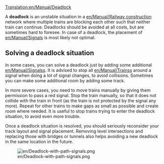 [[Translation:en/Manual/Deadlock]]


A '''deadlock''' is an unstable situation in a [[en/Manual/Railway construction]] network where multiple trains are blocking each other such that neither train can continue. Deadlocks should be avoided at all costs, but are sometimes hard to foresee. In case of a deadlock, the placement of [[en/Manual/Signals]] is most likely not optimal.

== Solving a deadlock situation ==

In some cases, you can solve a deadlock just by adding some additional [[en/Manual/Signals]]s. It is advised to stop all [[en/Manual/Trains]]s around a signal when doing a lot of signal changes, to avoid collisions. Sometimes you can make some additional room by adding some track.

In more severe cases, you need to move trains manually by giving them permission to pass a red signal. Stop the train manually, so that it does not collide with the train in front (as the train is not protected by the signal any more). Repeat for other trains to make gaps as small as possible and create room where needed. It is useful to stop trains trying to enter the deadlock situation, to avoid even more trouble.

Once a deadlock situation is resolved, you should seriously reconsider your track layout and signal placement. Removing level intersections and replacing those with bridges or tunnels also helps avoiding a new deadlock in the same location in the future.

[[File:en/Deadlock-with-path-signals.png]]